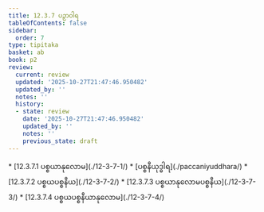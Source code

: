 ```yaml
---
title: 12.3.7 ပဉှာဝါရ
tableOfContents: false
sidebar:
  order: 7
type: tipitaka
basket: ab
book: p2
review:
  current: review
  updated: '2025-10-27T21:47:46.950482'
  updated_by: ''
  notes: ''
  history:
  - state: review
    date: '2025-10-27T21:47:46.950482'
    updated_by: ''
    notes: ''
    previous_state: draft
---
```



<ReviewStatus review={frontmatter.review} showDetails={true} />

<HypothesisAnnotation frontmatter={frontmatter} />

<DynamicBreadcrumb />



<TableOfContents book="p2" section="12.3.7">
* [12.3.7.1 ပစ္စယာနုလောမ](./12-3-7-1/)
* [ပစ္စနီယုဒ္ဓါရ](./paccaniyuddhara/)
* [12.3.7.2 ပစ္စယပစ္စနီယ](./12-3-7-2/)
* [12.3.7.3 ပစ္စယာနုလောမပစ္စနီယ](./12-3-7-3/)
* [12.3.7.4 ပစ္စယပစ္စနီယာနုလောမ](./12-3-7-4/)
</TableOfContents>